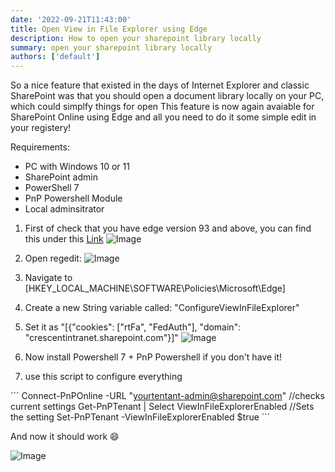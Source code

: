 ```yaml
---
date: '2022-09-21T11:43:00'
title: Open View in File Explorer using Edge
description: How to open your sharepoint library locally
summary: open your sharepoint library locally
authors: ['default']
---
```


So a nice feature that existed in the days of Internet Explorer and classic SharePoint was that you should open a document library locally on your PC, which could simplfy things for open
This feature is now again avaiable for SharePoint Online using Edge and all you need to do it some simple edit in your registery!

Requirements:

- PC with Windows 10 or 11
- SharePoint admin
- PowerShell 7
- PnP Powershell Module
- Local adminsitrator

1. First of check that you have edge version 93 and above, you can find this under this [Link](edge://settings/help)
   ![Image](/static/images/assets/ViewinFileExplorer/1.png)

2. Open regedit:
   ![Image](/static/images/assets/ViewinFileExplorer/2.png)

3. Navigate to [HKEY_LOCAL_MACHINE\SOFTWARE\Policies\Microsoft\Edge]

4. Create a new String variable called: "ConfigureViewInFileExplorer"

5. Set it as "[{"cookies": ["rtFa", "FedAuth"], "domain": "crescentintranet.sharepoint.com"}]"
   ![Image](/static/images/assets/ViewinFileExplorer/3.png)

6. Now install Powershell 7 + PnP Powershell if you don't have it!

7. use this script to configure everything

´´´
Connect-PnPOnline -URL "yourtentant-admin@sharepoint.com"
//checks current settings
Get-PnPTenant | Select ViewInFileExplorerEnabled
//Sets the setting
Set-PnPTenant -ViewInFileExplorerEnabled $true
´´´

And now it should work :smile:

![Image](/static/images/assets/ViewinFileExplorer/4.png)
